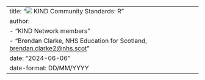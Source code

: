 ---
title: "![](src/images/KLN_banner_v05_125.png) KIND Community Standards: R"
author: 
  - "KIND Network members"
  - "Brendan Clarke, NHS Education for Scotland, [brendan.clarke2@nhs.scot](mailto:brendan.clarke2@nhs.scot)"
date: "2024-06-06"
date-format: DD/MM/YYYY
---